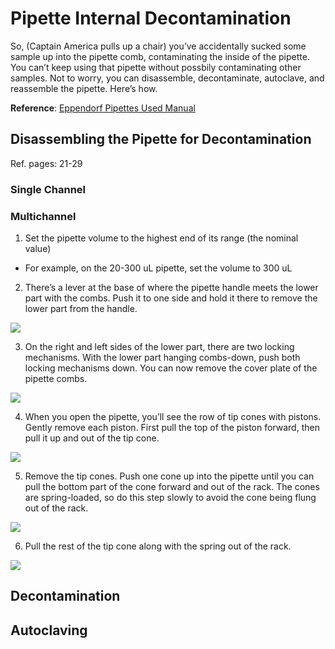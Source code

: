 # Pipette Internal Decontamination

So, (Captain America pulls up a chair) you've accidentally sucked some sample up into the pipette comb, contaminating the inside of the pipette. You can't keep using that pipette without possbily contaminating other samples. Not to worry, you can disassemble, decontaminate, autoclave, and reassemble the pipette. Here's how.

**Reference**: [Eppendorf Pipettes Used Manual](https://www.eppendorf.com/product-media/doc/en/186591/Eppendorf_Liquid-Handling_Operating-manual_Research-plus_Eppendorf-Research-plus.pdf)

## Disassembling the Pipette for Decontamination

Ref. pages: 21-29

### Single Channel



### Multichannel 

1. Set the pipette volume to the highest end of its range (the nominal value)

  - For example, on the 20-300 uL pipette, set the volume to 300 uL

2. There's a lever at the base of where the pipette handle meets the lower part with the combs. Push it to one side and hold it there to remove the lower part from the handle.

![](img/rem_low.png)

3. On the right and left sides of the lower part, there are two locking mechanisms. With the lower part hanging combs-down, push both locking mechanisms down. You can now remove the cover plate of the pipette combs.

![](img/open_low.png)

4. When you open the pipette, you'll see the row of tip cones with pistons. Gently remove each piston. First pull the top of the piston forward, then pull it up and out of the tip cone.

![](img/rem_piston.png)

5. Remove the tip cones. Push one cone up into the pipette until you can pull the bottom part of the cone forward and out of the rack. The cones are spring-loaded, so do this step slowly to avoid the cone being flung out of the rack.

![](img/rem_tipcone.png)

6. Pull the rest of the tip cone along with the spring out of the rack.

![](img/rem_tipcone2.png)

## Decontamination

## Autoclaving
